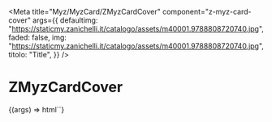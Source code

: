 
<Meta
  title="Myz/MyzCard/ZMyzCardCover"
  component="z-myz-card-cover"
  args={{
    defaultimg: "https://staticmy.zanichelli.it/catalogo/assets/m40001.9788808720740.jpg",
    faded: false,
    img: "https://staticmy.zanichelli.it/catalogo/assets/m40001.9788808720740.jpg",
    titolo: "Title",
  }}
/>

# ZMyzCardCover

<Canvas>
  <Story name="ZMyzCardCover">
    {(args) => html`<z-myz-card-cover
      defaultimg=${args.defaultimg}
      faded=${args.faded}
      img=${args.img}
      titolo=${args.titolo}
    />`}
  </Story>
</Canvas>

<ArgsTable of="z-myz-card-cover" />
